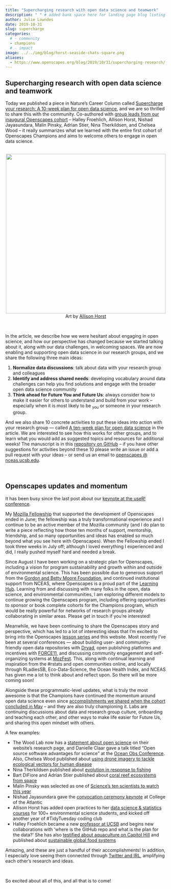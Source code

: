```yaml
---
title: "Supercharging research with open data science and teamwork"
description: " " # added bank space here for landing page blog listing (will print first few lines of blog if not)
author: Julie Lowndes
date: 2019-10-31
slug: supercharge
categories:
  # - community
  - champions
  # - impact
image: ../../img/blog/horst-seaside-chats-square.png
aliases: 
  - https://www.openscapes.org/blog/2019/10/31/supercharging-research/
---
```


## Supercharging research with open data science and teamwork

Today we published a piece in Nature’s Career Column called [Supercharge your research: A 10-week plan for open data science](https://www.nature.com/articles/d41586-019-03335-4), and we are so thrilled to share this with the community. Co-authored with [group leads from our inaugural Openscapes cohort](https://openscapes.github.io/summit2019/#team) – Halley Froehlich, Allison Horst, Nishad Jayasundara, Malin Pinsky, Adrian Stier, Nina Therkildsen, and Chelsea Wood – it really summarizes what we learned with the entire first cohort of Openscapes Champions and aims to welcome others to engage in open data science.

<br> 
<center>
  <a><img src="/img/blog/horst-seaside-chats.png" width="500px"></a>
  <figcaption>Art by [Allison Horst](https://twitter.com/allison_horst)</figcaption>
</center>  

<br>

In the article, we describe how we were hesitant about engaging in open science, and how our perspective has changed because we started talking about it, along with our data challenges, in welcoming spaces. We are now enabling and supporting open data science in our research groups, and we share the following three main ideas: 

1. **Normalize data discussions**: talk about data with your research group and colleagues
2. **Identify and address shared needs**: developing vocabulary around data challenges can help you find solutions and engage with the broader open data science community
3. **Think ahead for Future You and Future Us**: always consider how to make it easier for others to understand and build from your work – especially when it is most likely to be ~you~ or someone in your research group. 

And we also share 10 concrete activities to put these ideas into action with your research group — called [A ten-week plan for open data science](https://www.nature.com/articles/d41586-019-03335-4) in the article. We are interested to see how this works for other groups, and to learn what you would add as suggested topics and resources for additional weeks! The manuscript is in this [repository on GitHub](https://github.com/Openscapes/supercharge-research) – if you have other suggestions for activities beyond these 10 please write an issue or add a pull request with your ideas – or send us an email to [openscapes @ nceas.ucsb.edu](mailto:hello@openscapes.org).  

<br>

## Openscapes updates and momentum

It has been busy since the last post about our [keynote at the useR! conference](https://www.openscapes.org/blog/2019/08/22/user-keynote/).  

My [Mozilla Fellowship](https://blog.mozilla.org/blog/2018/08/21/mozilla-announces-25-new-fellows-in-openness-science-and-tech-policy/) that supported the development of Openscapes ended in June; the fellowship was a truly transformational experience and I continue to be an active member of the Mozilla community (and I do plan to write a piece reflecting how those ten months of support, mentorship, friendship, and so many opportunities and ideas has enabled so much beyond what you see here with Openscapes). When the Fellowship ended I took three weeks in July off; although I loved everything I experienced and did, I really pushed myself hard and needed a break. 

Since August I have been working on a strategic plan for Openscapes, including a vision for  program sustainability and growth within and outside of environmental science. This has been possible due to generous support from the [Gordon and Betty Moore Foundation](https://www.moore.org/), and continued institutional support from NCEAS, where Openscapes is a proud part of the [Learning Hub](https://www.nceas.ucsb.edu/learning-hub). Learning from and discussing with many folks in the open, data science, and environmental communities, I am exploring different models to continue growing the Openscapes program, including offering opportunities to sponsor or book complete cohorts for the Champions program, which would be really powerful for networks of research groups already collaborating in similar areas. Please get in touch if you're interested!

Meanwhile, we have been continuing to share the Openscapes story and perspective, which has led to a lot of interesting ideas that I’m excited to bring into the Openscapes [lesson series](https://openscapes.github.io/series/) and this website. Most recently I've been at several conferences — about building user- and community- friendly open data repositories with [Dryad](https://blog.datadryad.org/2019/09/24/new-dryad-is-here/), open publishing platforms and incentives with [FORCE11](https://www.force11.org/), and discussing community engagement and self-organizing systems at [MozFest](https://www.mozillafestival.org/en/). This, along with continual learning and inspiration from the #rstats and open communities online, and locally through RLadiesSB, Eco-Data-Science, the Ocean Health Index, and NCEAS has given me a lot to think about and reflect upon. So there will be more coming soon!

Alongside these programmatic-level updates, what is truly the most awesome is that the Champions have continued the momentum around open data science even since [accomplishments we shared when the cohort concluded in May](https://openscapes.org/blog/2019/06/12/wins-cohort1/) – and they are also truly championing it. Labs are continuing discussions about data and research group culture, onboarding and teaching each other, and other ways to make life easier for Future Us, and sharing this open mindset with others. 

A few examples: 

- The Wood Lab now has a [statement about open science](https://chelsealwood.wordpress.com/research/) on their website's research page, and Danielle Claar gave a talk titled “Open source software advantages for science” at the [Ocean Obs Conference](http://www.oceanobs19.net/). Also, Chelsea Wood published about [using drone imagery to tackle ecological vectors for human disease](https://twitter.com/DrChelseaLWood/status/1188919778368311297)
- Nina Therkildsen published about [evolution in response to fishing](https://twitter.com/ntherk/status/1157025165202661376)
- Bart DiFiore and Adrian Stier published about [coral reef ecosystems from space](https://twitter.com/AdrianStier/status/1177713776130265088)
- Malin Pinsky was selected as one of [Science's  ten scientists to watch this year ](https://twitter.com/pinskylab/status/1185187024149585922)
- Nishad Jayasundara gave the [convocation ceremony keynote](https://www.coa.edu/live/news/1730-academic-year-opens-with-a-splash) at College of the Atlantic
- Allison Horst has added open practices to her [data science & statistics courses](https://allisonhorst.github.io) for 100+ environmental science students, and kicked off another year of #TidyTuesday coding club
- Halley Froehlich became a new [professor at UCSB](https://froehlichlab.eemb.ucsb.edu/) and begins new collaborations with 'where is the GitHub repo and what is the plan for the data?' She has also [testified about aquaculture on Capitol Hill](https://twitter.com/nceas/status/1143172361669283846) and published about [sustainable global food systems](https://twitter.com/DocFroehlich/status/1171705193496481792)

Amazing, and these are just a handful of their accomplishments! In addition, I especially love seeing them connected through [Twitter and IRL](https://twitter.com/DrChelseaLWood/status/1118716069118529536), amplifying each other's research and ideas. 

<br>

So excited about all of this, and all that is to come!

<br> 

